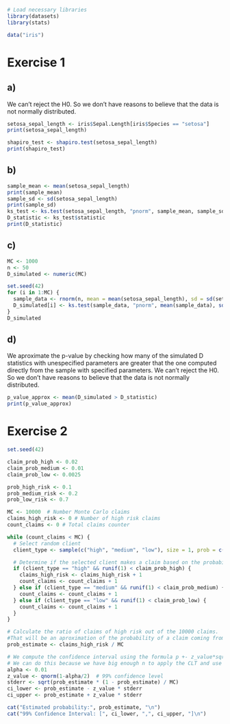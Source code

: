 ```r
# Load necessary libraries
library(datasets)
library(stats)

data("iris")
```

# Exercise 1

## a)
We can't reject the H0. So we don't have reasons to believe that the data is not normally distributed.

```r
setosa_sepal_length <- iris$Sepal.Length[iris$Species == "setosa"]
print(setosa_sepal_length)

shapiro_test <- shapiro.test(setosa_sepal_length)
print(shapiro_test)
```

## b)

```r
sample_mean <- mean(setosa_sepal_length)
print(sample_mean)
sample_sd <- sd(setosa_sepal_length)
print(sample_sd)
ks_test <- ks.test(setosa_sepal_length, "pnorm", sample_mean, sample_sd)
D_statistic <- ks_test$statistic
print(D_statistic)
```

## c)
```r
MC <- 1000
n <- 50
D_simulated <- numeric(MC)

set.seed(42)  
for (i in 1:MC) {
  sample_data <- rnorm(n, mean = mean(setosa_sepal_length), sd = sd(setosa_sepal_length))
  D_simulated[i] <- ks.test(sample_data, "pnorm", mean(sample_data), sd(sample_data))$statistic
}
D_simulated
```

## d)
We aproximate the p-value by checking how many of the simulated D statistics with unespecified parameters are greater that the one computed directly from the sample with specified parameters.
We can't reject the H0. So we don't have reasons to believe that the data is not normally distributed.
```r
p_value_approx <- mean(D_simulated > D_statistic)
print(p_value_approx)
```

# Exercise 2

```r
set.seed(42)

claim_prob_high <- 0.02
claim_prob_medium <- 0.01
claim_prob_low <- 0.0025

prob_high_risk <- 0.1
prob_medium_risk <- 0.2
prob_low_risk <- 0.7

MC <- 10000  # Number Monte Carlo claims
claims_high_risk <- 0 # Number of high risk claims
count_claims <- 0 # Total claims counter

while (count_claims < MC) {
  # Select random client
  client_type <- sample(c("high", "medium", "low"), size = 1, prob = c(prob_high_risk, prob_medium_risk, prob_low_risk), replace = TRUE)

  # Determine if the selected client makes a claim based on the probability. We just pick a random value between 0 and 1 (runif) and check if its smaller than the prob defined. 
  if (client_type == "high" && runif(1) < claim_prob_high) {
    claims_high_risk <- claims_high_risk + 1
    count_claims <- count_claims + 1
  } else if (client_type == "medium" && runif(1) < claim_prob_medium) {
    count_claims <- count_claims + 1
  } else if (client_type == "low" && runif(1) < claim_prob_low) {
    count_claims <- count_claims + 1
  }
}

# Calculate the ratio of claims of high risk out of the 10000 claims. 
#That will be an aproximation of the probability of a claim coming from a high risk client.
prob_estimate <- claims_high_risk / MC

# We compute the confidence interval using the formula p +- z_value*sqrt(p(1-p)/n). Where p=prob of being high risk. n = n clients.
# We can do this because we have big enough n to apply the CLT and use the normal aproximation to the binomial. (Is high risk vs Is not high risk)
alpha <- 0.01
z_value <- qnorm(1-alpha/2)  # 99% confidence level
stderr <- sqrt(prob_estimate * (1 - prob_estimate) / MC)
ci_lower <- prob_estimate - z_value * stderr
ci_upper <- prob_estimate + z_value * stderr

cat("Estimated probability:", prob_estimate, "\n")
cat("99% Confidence Interval: [", ci_lower, ",", ci_upper, "]\n")
```